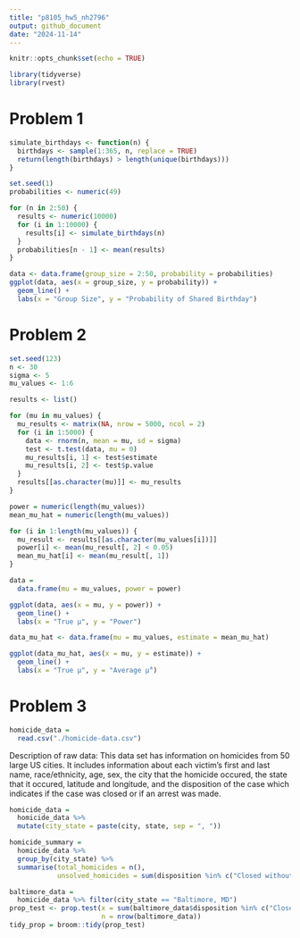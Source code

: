 ```yaml
---
title: "p8105_hw5_nh2796"
output: github_document
date: "2024-11-14"
---
```


```r
knitr::opts_chunk$set(echo = TRUE)

library(tidyverse)
library(rvest)
```

# Problem 1

```r
simulate_birthdays <- function(n) {
  birthdays <- sample(1:365, n, replace = TRUE)
  return(length(birthdays) > length(unique(birthdays)))
}
```

```r
set.seed(1)
probabilities <- numeric(49)

for (n in 2:50) {
  results <- numeric(10000)
  for (i in 1:10000) {
    results[i] <- simulate_birthdays(n)
  }
  probabilities[n - 1] <- mean(results)
}
```

```r
data <- data.frame(group_size = 2:50, probability = probabilities)
ggplot(data, aes(x = group_size, y = probability)) + 
  geom_line() + 
  labs(x = "Group Size", y = "Probability of Shared Birthday")
```


# Problem 2

```r
set.seed(123)
n <- 30
sigma <- 5
mu_values <- 1:6

results <- list()

for (mu in mu_values) {
  mu_results <- matrix(NA, nrow = 5000, ncol = 2)  
  for (i in 1:5000) {
    data <- rnorm(n, mean = mu, sd = sigma)
    test <- t.test(data, mu = 0)
    mu_results[i, 1] <- test$estimate
    mu_results[i, 2] <- test$p.value
  }
  results[[as.character(mu)]] <- mu_results
}
```

```r
power = numeric(length(mu_values))
mean_mu_hat = numeric(length(mu_values))

for (i in 1:length(mu_values)) {
  mu_result <- results[[as.character(mu_values[i])]]
  power[i] <- mean(mu_result[, 2] < 0.05)  
  mean_mu_hat[i] <- mean(mu_result[, 1])  
}
```

```r
data = 
  data.frame(mu = mu_values, power = power)

ggplot(data, aes(x = mu, y = power)) +
  geom_line() +
  labs(x = "True µ", y = "Power")
```

```r
data_mu_hat <- data.frame(mu = mu_values, estimate = mean_mu_hat)

ggplot(data_mu_hat, aes(x = mu, y = estimate)) +
  geom_line() +
  labs(x = "True µ", y = "Average µ̂")
```

# Problem 3

```r
homicide_data =
  read.csv("./homicide-data.csv")
```
Description of raw data: This data set has information on homicides from 50 large US cities. It includes information about each victim's first and last name, race/ethnicity, age, sex, the city that the homicide occured, the state that it occured, latitude and longitude, and the disposition of the case which indicates if the case was closed or if an arrest was made. 

```r
homicide_data = 
  homicide_data %>%
  mutate(city_state = paste(city, state, sep = ", "))
```

```r
homicide_summary =
  homicide_data %>%
  group_by(city_state) %>%
  summarise(total_homicides = n(), 
            unsolved_homicides = sum(disposition %in% c("Closed without arrest", "Open/No arrest")))
```

```r
baltimore_data = 
  homicide_data %>% filter(city_state == "Baltimore, MD")
prop_test <- prop.test(x = sum(baltimore_data$disposition %in% c("Closed without arrest", "Open/No arrest")), 
                       n = nrow(baltimore_data))
tidy_prop = broom::tidy(prop_test)
```

